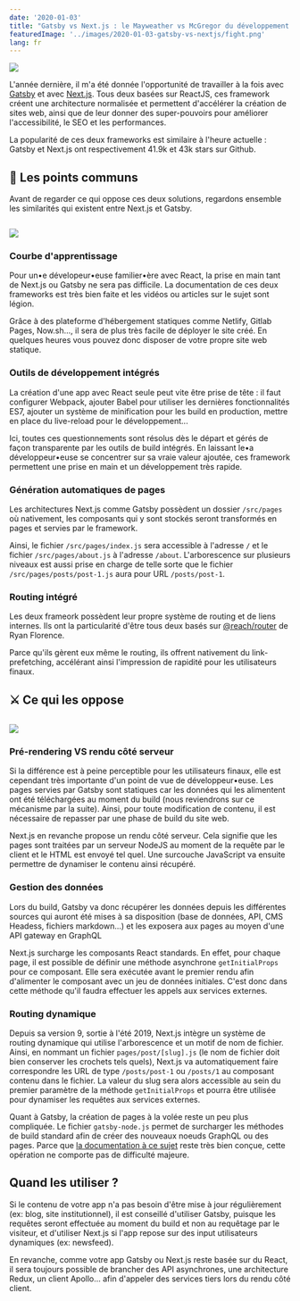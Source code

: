 ```yaml
---
date: '2020-01-03'
title: "Gatsby vs Next.js : le Mayweather vs McGregor du développement front-end"
featuredImage: '../images/2020-01-03-gatsby-vs-nextjs/fight.png'
lang: fr
---
```


<Image align="right">

![](../images/2020-01-03-gatsby-vs-nextjs/fight.png)

</Image>

L'année dernière, il m'a été donnée l'opportunité de travailler à la fois avec [Gatsby](https://www.gatsbyjs.org/) et avec [Next.js](https://nextjs.org/). Tous deux basées sur ReactJS, ces framework créent une architecture normalisée et permettent d'accélérer la création de sites web, ainsi que de leur donner des super-pouvoirs pour améliorer l'accessibilité, le SEO et les performances.

La popularité de ces deux frameworks est similaire à l'heure actuelle : Gatsby et Next.js ont respectivement 41.9k et 43k stars sur Github.

## 🤝 Les points communs

Avant de regarder ce qui oppose ces deux solutions, regardons ensemble les similarités qui existent entre Next.js et Gatsby.

<Image isSmall>

![](https://media.giphy.com/media/CHmwA02GQ6aTS/giphy.gif)

</Image>

### Courbe d'apprentissage

Pour un•e dévelopeur•euse familier•ère avec React, la prise en main tant de Next.js ou Gatsby ne sera pas difficile. La documentation de ces deux frameworks est très bien faite et les vidéos ou articles sur le sujet sont légion.

Grâce à des plateforme d'hébergement statiques comme Netlify, Gitlab Pages, Now.sh..., il sera de plus très facile de déployer le site créé. En quelques heures vous pouvez donc disposer de votre propre site web statique.

### Outils de développement intégrés

La création d'une app avec React seule peut vite être prise de tête : il faut configurer Webpack, ajouter Babel pour utiliser les dernières fonctionnalités ES7, ajouter un système de minification pour les build en production, mettre en place du live-reload pour le développement...

Ici, toutes ces questionnements sont résolus dès le départ et gérés de façon transparente par les outils de build intégrés. En laissant le•a développeur•euse se concentrer sur sa vraie valeur ajoutée, ces framework permettent une prise en main et un développement très rapide.

### Génération automatiques de pages

Les architectures Next.js comme Gatsby possèdent un dossier `/src/pages` où nativement, les composants qui y sont stockés seront transformés en pages et servies par le framework.

Ainsi, le fichier `/src/pages/index.js` sera accessible à l'adresse `/` et le fichier `/src/pages/about.js` à l'adresse `/about`. L'arborescence sur plusieurs niveaux est aussi prise en charge de telle sorte que le fichier `/src/pages/posts/post-1.js` aura pour URL `/posts/post-1`.

### Routing intégré

Les deux frameork possèdent leur propre système de routing et de liens internes. Ils ont la particularité d'être tous deux basés sur [@reach/router](https://github.com/reach/router) de Ryan Florence.

Parce qu'ils gèrent eux même le routing, ils offrent nativement du link-prefetching, accélérant ainsi l'impression de rapidité pour les utilisateurs finaux.

## ⚔️ Ce qui les oppose

<Image isSmall>

![](https://media.giphy.com/media/Dea0leKapJzJC/giphy.gif)

</Image>

### Pré-rendering VS rendu côté serveur

Si la différence est à peine perceptible pour les utilisateurs finaux, elle est cependant très importante d'un point de vue de développeur•euse. Les pages servies par Gatsby sont statiques car les données qui les alimentent ont été téléchargées au moment du build (nous reviendrons sur ce mécanisme par la suite). Ainsi, pour toute modification de contenu, il est nécessaire de repasser par une phase de build du site web.

Next.js en revanche propose un rendu côté serveur. Cela signifie que les pages sont traitées par un serveur NodeJS au moment de la requête par le client et le HTML est envoyé tel quel. Une surcouche JavaScript va ensuite permettre de dynamiser le contenu ainsi récupéré.

### Gestion des données

Lors du build, Gatsby va donc récupérer les données depuis les différentes sources qui auront été mises à sa disposition (base de données, API, CMS Headess, fichiers markdown...) et les exposera aux pages au moyen d'une API gateway en GraphQL

Next.js surcharge les composants React standards. En effet, pour chaque page, il est possible de définir une méthode asynchrone `getInitialProps` pour ce composant. Elle sera exécutée avant le premier rendu afin d'alimenter le composant avec un jeu de données initiales. C'est donc dans cette méthode qu'il faudra effectuer les appels aux services externes.

### Routing dynamique

Depuis sa version 9, sortie à l'été 2019, Next.js intègre un système de routing dynamique qui utilise l'arborescence et un motif de nom de fichier. Ainsi, en nommant un fichier `pages/post/[slug].js` (le nom de fichier doit bien conserver les crochets tels quels), Next.js va automatiquement faire correspondre les URL de type `/posts/post-1` ou `/posts/1` au composant contenu dans le fichier. La valeur du slug sera alors accessible au sein du premier paramètre de la méthode `getInitialProps` et pourra être utilisée pour dynamiser les requêtes aux services externes.

Quant à Gatsby, la création de pages à la volée reste un peu plus compliquée. Le fichier `gatsby-node.js` permet de surcharger les méthodes de build standard afin de créer des nouveaux noeuds GraphQL ou des pages. Parce que [la documentation à ce sujet](https://www.gatsbyjs.org/docs/api-files/) reste très bien conçue, cette opération ne comporte pas de difficulté majeure.

## Quand les utiliser ?

Si le contenu de votre app n'a pas besoin d'être mise à jour régulièrement (ex: blog, site institutionnel), il est conseillé d'utiliser Gatsby, puisque les requêtes seront effectuée au moment du build et non au requêtage par le visiteur, et d'utiliser Next.js si l'app repose sur des input utilisateurs dynamiques (ex: newsfeed).

En revanche, comme votre app Gatsby ou Next.js reste basée sur du React, il sera toujours possible de brancher des API asynchrones, une architecture Redux, un client Apollo... afin d'appeler des services tiers lors du rendu côté client.
